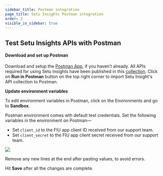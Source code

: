 ```yaml
---
sidebar_title: Postman integration
page_title: Setu Insights Postman integration
order: 2
visible_in_sidebar: true
---
```


## Test Setu Insights APIs with Postman

#### Download and set up Postman

Download and setup the <a href="https://www.postman.com/downloads" target="_blank">Postman App</a>, if you haven’t already. All APIs required for using Setu Insights have been published in this <a href="https://documenter.getpostman.com/view/15939114/2s93Jrw4mm" target="_blank">collection</a>. Click on **Run in Postman** button on the top right corner to import Setu Insight's API collection to Postman.

**Update environment variables**

<Callout type="tip">
    To edit environment variables in Postman, click on the Environments and go
    to <strong>Sandbox</strong>.
</Callout>

<br />

Postman environment comes wth default test credentials. Set the following variables in the environment on Postman—

-   Set `client_id` to the FIU app client ID received from our support team.
-   Set `client_secret` to the FIU app client secret received from our support team.

![](https://storage.googleapis.com/strapi-assets/latest/setu-bsa-variables-1/setu-bsa-variables-1.png)

<Callout type="warning">
    Remove any new lines at the end after pasting values, to avoid errors.
</Callout>

<br />

Hit **Save** after all the changes are complete.

<WasPageHelpful />

